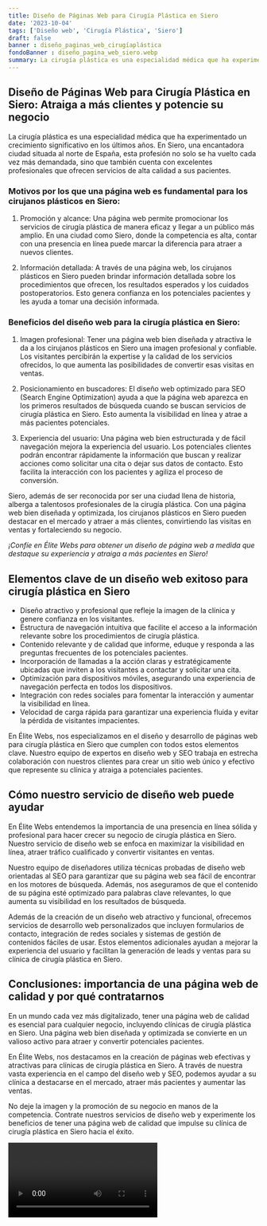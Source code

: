 ```yaml
---
title: Diseño de Páginas Web para Cirugía Plástica en Siero
date: '2023-10-04'
tags: ['Diseño web', 'Cirugía Plástica', 'Siero']
draft: false
banner : diseño_paginas_web_cirugíaplástica
fondoBanner : diseño_pagina_web_siero.webp
summary: La cirugía plástica es una especialidad médica que ha experimentado un crecimiento significativo en los últimos años. En Siero, una encantadora ciudad situada al norte de España, esta profesión no solo se ha vuelto cada vez más demandada, sino que también cuenta con excelentes profesionales que ofrecen servicios de alta calidad a sus pacientes.
---
```


## Diseño de Páginas Web para Cirugía Plástica en Siero: Atraiga a más clientes y potencie su negocio

La cirugía plástica es una especialidad médica que ha experimentado un crecimiento significativo en los últimos años. En Siero, una encantadora ciudad situada al norte de España, esta profesión no solo se ha vuelto cada vez más demandada, sino que también cuenta con excelentes profesionales que ofrecen servicios de alta calidad a sus pacientes.

### Motivos por los que una página web es fundamental para los cirujanos plásticos en Siero:

1. Promoción y alcance: Una página web permite promocionar los servicios de cirugía plástica de manera eficaz y llegar a un público más amplio. En una ciudad como Siero, donde la competencia es alta, contar con una presencia en línea puede marcar la diferencia para atraer a nuevos clientes.

2. Información detallada: A través de una página web, los cirujanos plásticos en Siero pueden brindar información detallada sobre los procedimientos que ofrecen, los resultados esperados y los cuidados postoperatorios. Esto genera confianza en los potenciales pacientes y les ayuda a tomar una decisión informada.

### Beneficios del diseño web para la cirugía plástica en Siero:

1. Imagen profesional: Tener una página web bien diseñada y atractiva le da a los cirujanos plásticos en Siero una imagen profesional y confiable. Los visitantes percibirán la expertise y la calidad de los servicios ofrecidos, lo que aumenta las posibilidades de convertir esas visitas en ventas.

2. Posicionamiento en buscadores: El diseño web optimizado para SEO (Search Engine Optimization) ayuda a que la página web aparezca en los primeros resultados de búsqueda cuando se buscan servicios de cirugía plástica en Siero. Esto aumenta la visibilidad en línea y atrae a más pacientes potenciales.

3. Experiencia del usuario: Una página web bien estructurada y de fácil navegación mejora la experiencia del usuario. Los potenciales clientes podrán encontrar rápidamente la información que buscan y realizar acciones como solicitar una cita o dejar sus datos de contacto. Esto facilita la interacción con los pacientes y agiliza el proceso de conversión.

Siero, además de ser reconocida por ser una ciudad llena de historia, alberga a talentosos profesionales de la cirugía plástica. Con una página web bien diseñada y optimizada, los cirujanos plásticos en Siero pueden destacar en el mercado y atraer a más clientes, convirtiendo las visitas en ventas y fortaleciendo su negocio.

*¡Confíe en Élite Webs para obtener un diseño de página web a medida que destaque su experiencia y atraiga a más pacientes en Siero!*

<GifSeo />

<Cta />

## Elementos clave de un diseño web exitoso para cirugía plástica en Siero

- Diseño atractivo y profesional que refleje la imagen de la clínica y genere confianza en los visitantes.
- Estructura de navegación intuitiva que facilite el acceso a la información relevante sobre los procedimientos de cirugía plástica.
- Contenido relevante y de calidad que informe, eduque y responda a las preguntas frecuentes de los potenciales pacientes.
- Incorporación de llamadas a la acción claras y estratégicamente ubicadas que inviten a los visitantes a contactar y solicitar una cita.
- Optimización para dispositivos móviles, asegurando una experiencia de navegación perfecta en todos los dispositivos.
- Integración con redes sociales para fomentar la interacción y aumentar la visibilidad en línea.
- Velocidad de carga rápida para garantizar una experiencia fluida y evitar la pérdida de visitantes impacientes.

En Élite Webs, nos especializamos en el diseño y desarrollo de páginas web para cirugía plástica en Siero que cumplen con todos estos elementos clave. Nuestro equipo de expertos en diseño web y SEO trabaja en estrecha colaboración con nuestros clientes para crear un sitio web único y efectivo que represente su clínica y atraiga a potenciales pacientes.

## Cómo nuestro servicio de diseño web puede ayudar

En Élite Webs entendemos la importancia de una presencia en línea sólida y profesional para hacer crecer su negocio de cirugía plástica en Siero. Nuestro servicio de diseño web se enfoca en maximizar la visibilidad en línea, atraer tráfico cualificado y convertir visitantes en ventas.

Nuestro equipo de diseñadores utiliza técnicas probadas de diseño web orientadas al SEO para garantizar que su página web sea fácil de encontrar en los motores de búsqueda. Además, nos aseguramos de que el contenido de su página esté optimizado para palabras clave relevantes, lo que aumenta su visibilidad en los resultados de búsqueda.

Además de la creación de un diseño web atractivo y funcional, ofrecemos servicios de desarrollo web personalizados que incluyen formularios de contacto, integración de redes sociales y sistemas de gestión de contenidos fáciles de usar. Estos elementos adicionales ayudan a mejorar la experiencia del usuario y facilitan la generación de leads y ventas para su clínica de cirugía plástica en Siero.

## Conclusiones: importancia de una página web de calidad y por qué contratarnos

En un mundo cada vez más digitalizado, tener una página web de calidad es esencial para cualquier negocio, incluyendo clínicas de cirugía plástica en Siero. Una página web bien diseñada y optimizada se convierte en un valioso activo para atraer y convertir potenciales pacientes.

En Élite Webs, nos destacamos en la creación de páginas web efectivas y atractivas para clínicas de cirugía plástica en Siero. A través de nuestra vasta experiencia en el campo del diseño web y SEO, podemos ayudar a su clínica a destacarse en el mercado, atraer más pacientes y aumentar las ventas.

No deje la imagen y la promoción de su negocio en manos de la competencia. Contrate nuestros servicios de diseño web y experimente los beneficios de tener una página web de calidad que impulse su clínica de cirugía plástica en Siero hacia el éxito.

<Video />

<CtaBot job='Cirugía Plástica' city='Siero'/>

<Gmaps query='Siero+españa+maps' />